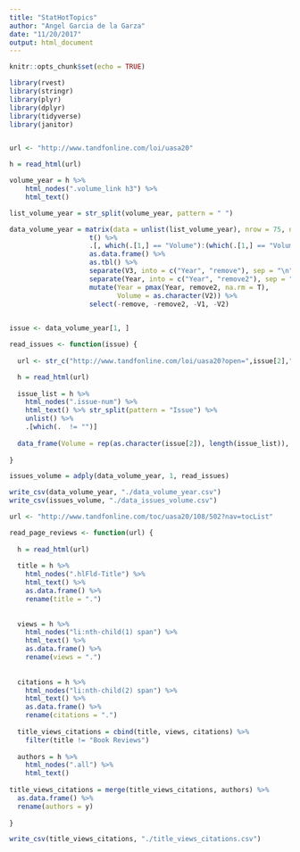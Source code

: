 ```yaml
---
title: "StatHotTopics"
author: "Angel Garcia de la Garza"
date: "11/20/2017"
output: html_document
---
```


```r
knitr::opts_chunk$set(echo = TRUE)
```

```r

library(rvest)
library(stringr)
library(plyr)
library(dplyr)
library(tidyverse)
library(janitor)



```

```r

url <- "http://www.tandfonline.com/loi/uasa20"

h = read_html(url)

volume_year = h %>%
    html_nodes(".volume_link h3") %>%
    html_text()

list_volume_year = str_split(volume_year, pattern = " ") 

data_volume_year = matrix(data = unlist(list_volume_year), nrow = 75, ncol = 112) %>%
                    t() %>%
                    .[, which(.[1,] == "Volume"):(which(.[1,] == "Volume") + 2)] %>%
                    as.data.frame() %>%
                    as.tbl() %>%
                    separate(V3, into = c("Year", "remove"), sep = "\n") %>%
                    separate(Year, into = c("Year", "remove2"), sep = "-") %>%
                    mutate(Year = pmax(Year, remove2, na.rm = T),
                           Volume = as.character(V2)) %>%
                    select(-remove, -remove2, -V1, -V2)
  
```

```r

issue <- data_volume_year[1, ]

read_issues <- function(issue) {
  
  url <- str_c("http://www.tandfonline.com/loi/uasa20?open=",issue[2],"&year=",issue[1],"&repitition")

  h = read_html(url)
  
  issue_list = h %>%
    html_nodes(".issue-num") %>%
    html_text() %>% str_split(pattern = "Issue") %>%
    unlist() %>%
    .[which(.  != "")]
  
  data_frame(Volume = rep(as.character(issue[2]), length(issue_list)), Issue = issue_list)
             
}

issues_volume = adply(data_volume_year, 1, read_issues)

```


```r

write_csv(data_volume_year, "./data_volume_year.csv")
write_csv(issues_volume, "./data_issues_volume.csv")

```


```r

url <- "http://www.tandfonline.com/toc/uasa20/108/502?nav=tocList"

read_page_reviews <- function(url) {
  
  h = read_html(url)
  
  title = h %>%
    html_nodes(".hlFld-Title") %>%
    html_text() %>% 
    as.data.frame() %>%
    rename(title = ".")
  
  
  views = h %>%
    html_nodes("li:nth-child(1) span") %>%
    html_text() %>% 
    as.data.frame() %>% 
    rename(views = ".")
  
  
  citations = h %>%
    html_nodes("li:nth-child(2) span") %>%
    html_text() %>% 
    as.data.frame() %>% 
    rename(citations = ".")
  
  title_views_citations = cbind(title, views, citations) %>% 
    filter(title != "Book Reviews")
  
  authors = h %>%
    html_nodes(".all") %>%
    html_text()
  
title_views_citations = merge(title_views_citations, authors) %>% 
  as.data.frame() %>% 
  rename(authors = y)
  
}

```

```r

write_csv(title_views_citations, "./title_views_citations.csv")

```

